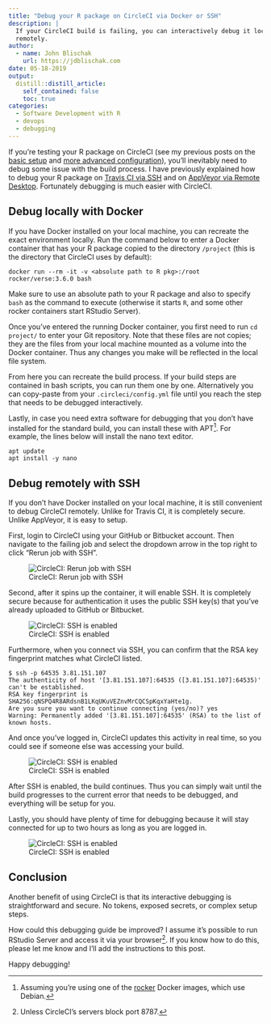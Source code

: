 ```yaml
---
title: "Debug your R package on CircleCI via Docker or SSH"
description: |
  If your CircleCI build is failing, you can interactively debug it locally or
  remotely.
author:
  - name: John Blischak
    url: https://jdblischak.com
date: 05-18-2019
output:
  distill::distill_article:
    self_contained: false
    toc: true
categories:
  - Software Development with R
  - devops
  - debugging
---
```


If you're testing your R package on CircleCI (see my previous posts on the
[basic setup][circleci-for-r-1] and [more advanced
configuration][circleci-for-r-2]), you'll inevitably need to debug some issue
with the build process. I have previously explained how to debug your R package
on [Travis CI via SSH][debug-travis] and on [AppVeyor via Remote
Desktop][debug-appveyor]. Fortunately debugging is much easier with CircleCI.

[circleci-for-r-1]: ../circleci-for-r-1/index.html
[circleci-for-r-2]: ../circleci-for-r-2/index.html
[debug-travis]: ../debug-travis/index.html
[debug-appveyor]: ../debug-appveyor/index.html

## Debug locally with Docker {#local}

If you have Docker installed on your local machine, you can recreate the exact
environment locally. Run the command below to enter a Docker container that has
your R package copied to the directory `/project` (this is the directory that
CircleCI uses by default):

```
docker run --rm -it -v <absolute path to R pkg>:/root rocker/verse:3.6.0 bash
```

Make sure to use an absolute path to your R package and also to specify `bash`
as the command to execute (otherwise it starts `R`, and some other rocker
containers start RStudio Server).

Once you've entered the running Docker container, you first need to run `cd
project/` to enter your Git repository. Note that these files are not copies;
they are the files from your local machine mounted as a volume into the Docker
container. Thus any changes you make will be reflected in the local file system.

From here you can recreate the build process. If your build steps are contained
in bash scripts, you can run them one by one. Alternatively you can copy-paste
from your `.circleci/config.yml` file until you reach the step that needs to be
debugged interactively.

Lastly, in case you need extra software for debugging that you don't have
installed for the standard build, you can install these with APT^[Assuming
you're using one of the [rocker][] Docker images, which use Debian.]. For
example, the lines below will install the nano text editor.

[rocker]: https://github.com/rocker-org/rocker

```
apt update
apt install -y nano
```

## Debug remotely with SSH {#remote}

If you don't have Docker installed on your local machine, it is still convenient
to debug CircleCI remotely. Unlike for Travis CI, it is completely secure.
Unlike AppVeyor, it is easy to setup.

First, login to CircleCI using your GitHub or Bitbucket account. Then navigate
to the failing job and select the dropdown arrow in the top right to click
"Rerun job with SSH".

![CircleCI: Rerun job with SSH](img/debug-circleci-1.png)

Second, after it spins up the container, it will enable SSH. It is completely
secure because for authentication it uses the public SSH key(s) that you've already uploaded to
GitHub or Bitbucket.

![CircleCI: SSH is enabled](img/debug-circleci-2.png)

Furthermore, when you connect via SSH, you can confirm that the RSA key
fingerprint matches what CircleCI listed.

```
$ ssh -p 64535 3.81.151.107
The authenticity of host '[3.81.151.107]:64535 ([3.81.151.107]:64535)' can't be established.
RSA key fingerprint is SHA256:qNSPQ4R8ARdsnB1LKqUKuVEZnvMrCQCSpKqxYaHte1g.
Are you sure you want to continue connecting (yes/no)? yes
Warning: Permanently added '[3.81.151.107]:64535' (RSA) to the list of known hosts.
```

And once you've logged in, CircleCI updates this activity in real time, so you
could see if someone else was accessing your build.

![CircleCI: SSH is enabled](img/debug-circleci-3.png)

After SSH is enabled, the build continues. Thus you can simply wait until the
build progresses to the current error that needs to be debugged, and everything
will be setup for you.

Lastly, you should have plenty of time for debugging because it will stay
connected for up to two hours as long as you are logged in.

![CircleCI: SSH is enabled](img/debug-circleci-4.png)

## Conclusion

Another benefit of using CircleCI is that its interactive debugging is
straightforward and secure. No tokens, exposed secrets, or complex setup steps.

How could this debugging guide be improved? I assume it's possible to run
RStudio Server and access it via your browser^[Unless CircleCI's servers block
port 8787.]. If you know how to do this, please let me know and I'll add the
instructions to this post.

Happy debugging!
